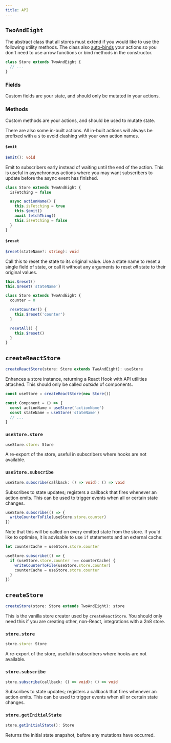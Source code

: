 ```yaml
---
title: API
---
```


## `TwoAndEight`

The abstract class that all stores must extend if you would like to use the
following utility methods. The class also
[auto-binds](https://www.npmjs.com/package/auto-bind) your actions so you don't
need to use arrow functions or bind methods in the constructor.

```ts
class Store extends TwoAndEight {
  // ...
}
```

### Fields

Custom fields are your state, and should only be mutated in your actions.

### Methods

Custom methods are your actions, and should be used to mutate state.

There are also some in-built actions. All in-built actions will always be
prefixed with a `$` to avoid clashing with your own action names.

#### `$emit`

```ts
$emit(): void
```

Emit to subscribers early instead of waiting until the end of the action. This
is useful in asynchronous actions where you may want subscribers to update
before the async event has finished.

```ts
class Store extends TwoAndEight {
  isFetching = false

  async actionName() {
    this.isFetching = true
    this.$emit()
    await fetchThing()
    this.isFetching = false
  }
}
```

#### `$reset`

```ts
$reset(stateName?: string): void
```

Call this to reset the state to its original value. Use a state name to reset a
single field of state, or call it without any arguments to reset _all_ state to
their original values.

```ts
this.$reset()
this.$reset('stateName')
```

```ts
class Store extends TwoAndEight {
  counter = 0

  resetCounter() {
    this.$reset('counter')
  }

  resetAll() {
    this.$reset()
  }
}
```

## `createReactStore`

```ts
createReactStore(store: Store extends TwoAndEight): useStore
```

Enhances a store instance, returning a React Hook with API utilities attached.
This should only be called _outside_ of components.

```ts
const useStore = createReactStore(new Store())

const Component = () => {
  const actionName = useStore('actionName')
  const stateName = useStore('stateName')
  // ...
}
```

### `useStore.store`

```ts
useStore.store: Store
```

A re-export of the store, useful in subscribers where hooks are not available.

### `useStore.subscribe`

```ts
useStore.subscribe(callback: () => void): () => void
```

Subscribes to state updates; registers a callback that fires whenever an action
emits. This can be used to trigger events when all or certain state changes.

```ts
useStore.subscribe(() => {
  writeCounterToFile(useStore.store.counter)
})
```

Note that this will be called on every emitted state from the store. If you'd
like to optimise, it is advisable to use `if` statements and an external cache:

```ts
let counterCache = useStore.store.counter

useStore.subscribe(() => {
  if (useStore.store.counter !== counterCache) {
    writeCounterToFile(useStore.store.counter)
    counterCache = useStore.store.counter
  }
})
```

## `createStore`

```ts
createStore(store: Store extends TwoAndEight): store
```

This is the vanilla store creator used by `createReactStore`. You should only
need this if you are creating other, non-React, integrations with a 2n8 store.

### `store.store`

```ts
store.store: Store
```

A re-export of the store, useful in subscribers where hooks are not available.

### `store.subscribe`

```ts
store.subscribe(callback: () => void): () => void
```

Subscribes to state updates; registers a callback that fires whenever an action
emits. This can be used to trigger events when all or certain state changes.

### `store.getInitialState`

```ts
store.getInitialState(): Store
```

Returns the initial state snapshot, before any mutations have occurred.
